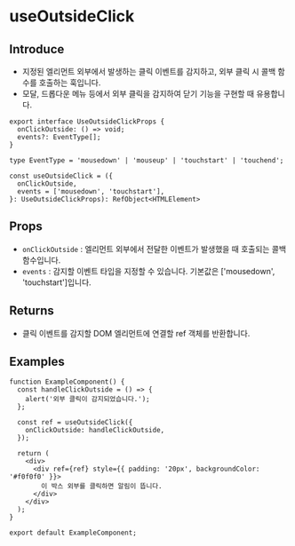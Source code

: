 # useOutsideClick

## Introduce

- 지정된 엘리먼트 외부에서 발생하는 클릭 이벤트를 감지하고, 외부 클릭 시 콜백 함수를 호출하는 훅입니다.
- 모달, 드롭다운 메뉴 등에서 외부 클릭을 감지하여 닫기 기능을 구현할 때 유용합니다.

```tsx
export interface UseOutsideClickProps {
  onClickOutside: () => void;
  events?: EventType[];
}

type EventType = 'mousedown' | 'mouseup' | 'touchstart' | 'touchend';

const useOutsideClick = ({
  onClickOutside,
  events = ['mousedown', 'touchstart'],
}: UseOutsideClickProps): RefObject<HTMLElement>
```

## Props
- `onClickOutside` : 엘리먼트 외부에서 전달한 이벤트가 발생했을 때 호출되는 콜백 함수입니다.
- `events` : 감지할 이벤트 타입을 지정할 수 있습니다. 기본값은 ['mousedown', 'touchstart']입니다.

## Returns
- 클릭 이벤트를 감지할 DOM 엘리먼트에 연결할 ref 객체를 반환합니다.

## Examples

```tsx copy filename="TestComponent.tsx"
function ExampleComponent() {
  const handleClickOutside = () => {
    alert('외부 클릭이 감지되었습니다.');
  };

  const ref = useOutsideClick({
    onClickOutside: handleClickOutside,
  });

  return (
    <div>
      <div ref={ref} style={{ padding: '20px', backgroundColor: '#f0f0f0' }}>
        이 박스 외부를 클릭하면 알림이 뜹니다.
      </div>
    </div>
  );
}

export default ExampleComponent;
```